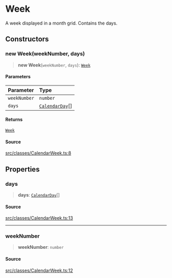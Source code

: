 # Week

A week displayed in a month grid. Contains the days.

## Constructors

<a id="constructors" name="constructors"></a>

### new Week(weekNumber, days)

> **new Week**(`weekNumber`, `days`): [`Week`](/docs/api/next/classes/Week.md)

#### Parameters

| Parameter | Type |
| :------ | :------ |
| `weekNumber` | `number` |
| `days` | [`CalendarDay`](/docs/api/next/classes/CalendarDay.md)[] |

#### Returns

[`Week`](/docs/api/next/classes/Week.md)

#### Source

[src/classes/CalendarWeek.ts:8](https://github.com/gpbl/react-day-picker/blob/next/src/classes/CalendarWeek.ts#L8)

## Properties

<a id="days" name="days"></a>

### days

> **days**: [`CalendarDay`](/docs/api/next/classes/CalendarDay.md)[]

#### Source

[src/classes/CalendarWeek.ts:13](https://github.com/gpbl/react-day-picker/blob/next/src/classes/CalendarWeek.ts#L13)

***

<a id="weeknumber" name="weeknumber"></a>

### weekNumber

> **weekNumber**: `number`

#### Source

[src/classes/CalendarWeek.ts:12](https://github.com/gpbl/react-day-picker/blob/next/src/classes/CalendarWeek.ts#L12)
